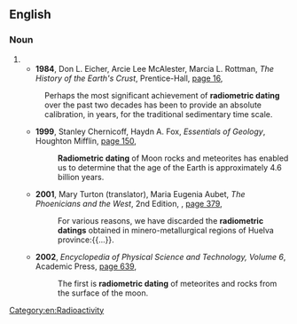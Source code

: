 ==English==

===Noun===
{{en-noun}}

# {{synonym of|en|radioactive dating}}
#* '''1984''', Don L. Eicher, Arcie Lee McAlester, Marcia L. Rottman, ''The History of the Earth's Crust'', Prentice-Hall, [https://books.google.com.au/books?id=eXQgAAAAMAAJ&q=%22radiometric+dating%22%7C%22radiometric+datings%22&dq=%22radiometric+dating%22%7C%22radiometric+datings%22&hl=en&newbks=1&newbks_redir=0&sa=X&ved=2ahUKEwjlq4ulrPP6AhVE-DgGHcmxBM04ZBDoAXoECE8QAg page 16],
#: Perhaps the most significant achievement of '''radiometric dating''' over the past two decades has been to provide an absolute calibration, in years, for the traditional sedimentary time scale.
#* '''1999''', Stanley Chernicoff, Haydn A. Fox, ''Essentials of Geology'', Houghton Mifflin, [https://books.google.com.au/books?id=LQspAQAAMAAJ&q=%22radiometric+dating%22%7C%22radiometric+datings%22&dq=%22radiometric+dating%22%7C%22radiometric+datings%22&hl=en&newbks=1&newbks_redir=0&sa=X&ved=2ahUKEwjlq4ulrPP6AhVE-DgGHcmxBM04ZBDoAXoECEIQAg page 150],
#*: '''Radiometric dating''' of Moon rocks and meteorites has enabled us to determine that the age of the Earth is approximately 4.6 billion years.
#* '''2001''', Mary Turton (translator), Maria Eugenia Aubet, ''The Phoenicians and the West'', 2nd Edition, {{w|Cambridge University Press}}, [https://books.google.com.au/books?id=B7SLWT2vpNcC&pg=PA379&dq=%22radiometric+datings%22&hl=en&newbks=1&newbks_redir=0&sa=X&ved=2ahUKEwiCidCQsvP6AhXAcWwGHcw2DscQ6AF6BAgIEAI#v=onepage&q=%22radiometric%20datings%22&f=false page 379],
#*: For various reasons, we have discarded the '''radiometric datings''' obtained in minero-metallurgical regions of Huelva province:{{...}}.
#* '''2002''', ''Encyclopedia of Physical Science and Technology, Volume 6'', Academic Press, [https://books.google.com.au/books?id=N4lUAAAAMAAJ&q=%22radiometric+dating%22%7C%22radiometric+datings%22&dq=%22radiometric+dating%22%7C%22radiometric+datings%22&hl=en&newbks=1&newbks_redir=0&sa=X&ved=2ahUKEwjlq4ulrPP6AhVE-DgGHcmxBM04ZBDoAXoECFUQAg page 639],
#*: The first is '''radiometric dating''' of meteorites and rocks from the surface of the moon.

[[Category:en:Radioactivity]]